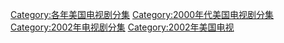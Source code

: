 [[Category:各年美国电视剧分集|Category:各年美国电视剧分集]]
[[Category:2000年代美国电视剧分集|Category:2000年代美国电视剧分集]]
[[Category:2002年电视剧分集|Category:2002年电视剧分集]]
[[Category:2002年美国电视|Category:2002年美国电视]]